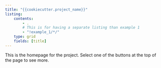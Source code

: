 ```yaml
---
title: "{{cookiecutter.project_name}}"
listing:
    contents: 
        - .
        # This is for having a separate listing than example 1
        - "!example_1/*/"
    type: grid
    fields: [title]
---
```


This is the homepage for the project. Select one of the buttons at the top of the page to see more.
